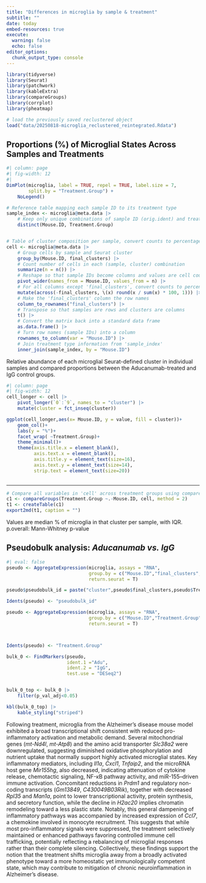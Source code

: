 ```yaml
---
title: "Differences in microglia by sample & treatment"
subtitle: ""
date: today
embed-resources: true
execute: 
  warning: false
  echo: false
editor_options: 
  chunk_output_type: console
---
```


```r

library(tidyverse)
library(Seurat)
library(patchwork)
library(kableExtra)
library(compareGroups)
library(corrplot)
library(pheatmap)

# load the previously saved reclustered object 
load("data/20250818-microglia_reclustered_reintegrated.Rdata")

```
## Proportions (%) of Microglial States Across Samples and Treatments

```r
#| column: page
#| fig-width: 12
#| 
DimPlot(microglia, label = TRUE, repel = TRUE, label.size = 7,
        split.by = "Treatment.Group") +
    NoLegend()
```


```r

# Reference table mapping each sample ID to its treatment type
sample_index <- microglia@meta.data |> 
    # Keep only unique combinations of sample ID (orig.ident) and treatment group (type)
    distinct(Mouse.ID, Treatment.Group)   


# Table of cluster composition per sample, convert counts to percentages, and add treatment info
cell <- microglia@meta.data |> 
    # Group cells by sample and Seurat cluster
    group_by(Mouse.ID, final_clusters) |> 
    # Count number of cells in each (sample, cluster) combination
    summarize(n = n()) |> 
    # Reshape so that sample IDs become columns and values are cell counts
    pivot_wider(names_from = Mouse.ID, values_from = n) |> 
    # For all columns except 'final_clusters', convert counts to percentages per cluster
    mutate(across(-final_clusters, \(x) round(x / sum(x) * 100, 1))) |> 
    # Make the 'final_clusters' column the row names
    column_to_rownames("final_clusters") |> 
    # Transpose so that samples are rows and clusters are columns
    t() |> 
    # Convert the matrix back into a standard data frame
    as.data.frame() |> 
    # Turn row names (sample IDs) into a column
    rownames_to_column(var = "Mouse.ID") |> 
    # Join treatment type information from 'sample_index'
    inner_join(sample_index, by = "Mouse.ID")
```



Relative abundance of each microglial Seurat-defined cluster in individual samples and compared proportions between the Aducanumab-treated and IgG control groups.\

```r
#| column: page
#| fig-width: 12
cell_longer <- cell |> 
    pivot_longer(`0`:`9`, names_to = "cluster") |> 
    mutate(cluster = fct_inseq(cluster))

ggplot(cell_longer,aes(x= Mouse.ID, y = value, fill = cluster))+
    geom_col()+
    labs(y = "%")+
    facet_wrap( ~Treatment.Group)+
    theme_minimal()+
    theme(axis.title.x = element_blank(),
          axis.text.x = element_blank(),
          axis.title.y = element_text(size=16),
          axis.text.y = element_text(size=14),
          strip.text = element_text(size=20))
    

```

------------------------------------------------------------------------

```r
# Compare all variables in 'cell' across treatment groups using compareGroups
c1 <- compareGroups(Treatment.Group ~.-Mouse.ID, cell, method = 2)
t1 <- createTable(c1)
export2md(t1, caption = "")
```

Values are median % of microglia in that cluster per sample, with IQR.\
p.overall: Mann-Whitney p-value

## Pseudobulk analysis: _Aducanumab vs. IgG_



```r
#| eval: false
pseudo <- AggregateExpression(microglia, assays = "RNA",
                              group.by = c("Mouse.ID","final_clusters","Treatment.Group"),
                              return.seurat = T)

pseudo$pseudobulk_id = paste("cluster",pseudo$final_clusters,pseudo$Treatment.Group,sep="_")

Idents(pseudo) <- "pseudobulk_id"
```

```r

pseudo <- AggregateExpression(microglia, assays = "RNA",
                              group.by = c("Mouse.ID","Treatment.Group"),
                              return.seurat = T)



Idents(pseudo) <- "Treatment.Group"
```


```r

bulk_0 <- FindMarkers(pseudo,
                      ident.1 ="Adu",
                      ident.2 = "IgG",
                      test.use = "DESeq2")


bulk_0_top <- bulk_0 |> 
    filter(p_val_adj<0.05)

kbl(bulk_0_top) |> 
    kable_styling("striped")
```



Following treatment, microglia from the Alzheimer’s disease mouse model exhibited a broad transcriptional shift consistent with reduced pro-inflammatory activation and metabolic demand. Several mitochondrial genes (*mt-Nd4l*, *mt-Atp8*) and the amino acid transporter *Slc38a2* were downregulated, suggesting diminished oxidative phosphorylation and nutrient uptake that normally support highly activated microglial states. Key inflammatory mediators, including *Il1a*, *Cxcl1*, *Tnfaip2*, and the microRNA host gene *Mir155hg*, also decreased, indicating attenuation of cytokine release, chemotactic signaling, NF-κB pathway activity, and miR-155–driven immune activation. Concomitant reductions in *Prdm1* and regulatory non-coding transcripts (*Gm13849*, *C430049B03Rik*), together with decreased *Rpl35* and *Man1a*, point to lower transcriptional activity, protein synthesis, and secretory function, while the decline in *H2ac20* implies chromatin remodeling toward a less plastic state. Notably, this general dampening of inflammatory pathways was accompanied by increased expression of *Ccl7*, a chemokine involved in monocyte recruitment. This suggests that while most pro-inflammatory signals were suppressed, the treatment selectively maintained or enhanced pathways favoring controlled immune cell trafficking, potentially reflecting a rebalancing of microglial responses rather than their complete silencing. Collectively, these findings support the notion that the treatment shifts microglia away from a broadly activated phenotype toward a more homeostatic yet immunologically competent state, which may contribute to mitigation of chronic neuroinflammation in Alzheimer’s disease.




